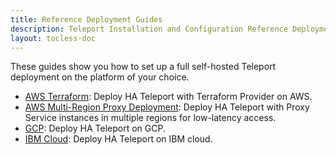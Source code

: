 ```yaml
---
title: Reference Deployment Guides
description: Teleport Installation and Configuration Reference Deployment Guides.
layout: tocless-doc
---
```


These guides show you how to set up a full self-hosted Teleport deployment on
the platform of your choice.

- [AWS Terraform](./deployments/aws-terraform.mdx): Deploy HA Teleport with Terraform Provider on AWS.
- [AWS Multi-Region Proxy Deployment](./deployments/aws-gslb-proxy-peering-ha-deployment.mdx): Deploy HA
  Teleport with Proxy Service instances in multiple regions for low-latency access.
- [GCP](./deployments/gcp.mdx): Deploy HA Teleport on GCP.
- [IBM Cloud](./deployments/ibm.mdx): Deploy HA Teleport on IBM cloud.
